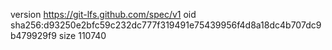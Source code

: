 version https://git-lfs.github.com/spec/v1
oid sha256:d93250e2bfc59c232dc777f319491e75439956f4d8a18dc4b707dc9b479929f9
size 110740
